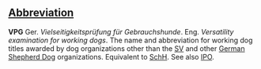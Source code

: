 ==[[Wiktionary:List of acronyms and abbreviations|Abbreviation]]==

'''VPG''' Ger. ''Vielseitigkeitsprüfung für Gebrauchshunde''. Eng. ''Versatility examination for working dogs''. The name and abbreviation for working dog titles awarded by dog organizations other than the [[Wikipedia:Der Verein für Deutsche Schäferhunde|SV]] and other [[Wikipedia:German Shepherd Dog|German Shepherd Dog]] organizations. Equivalent to [[SchH]]. See also [[IPO]].